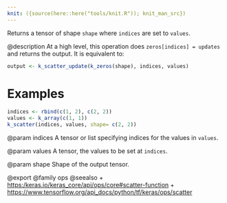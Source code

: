 ```yaml
---
knit: ({source(here::here("tools/knit.R")); knit_man_src})
---
```

Returns a tensor of shape `shape` where `indices` are set to `values`.

@description
At a high level, this operation does `zeros[indices] = updates` and
returns the output. It is equivalent to:

```r
output <- k_scatter_update(k_zeros(shape), indices, values)
```

# Examples
```r
indices <- rbind(c(1, 2), c(2, 2))
values <- k_array(c(1, 1))
k_scatter(indices, values, shape= c(2, 2))
```

@param indices
A tensor or list specifying
indices for the values in `values`.

@param values
A tensor, the values to be set at `indices`.

@param shape
Shape of the output tensor.

@export
@family ops
@seealso
+ <https:/keras.io/keras_core/api/ops/core#scatter-function>
+ <https://www.tensorflow.org/api_docs/python/tf/keras/ops/scatter>
